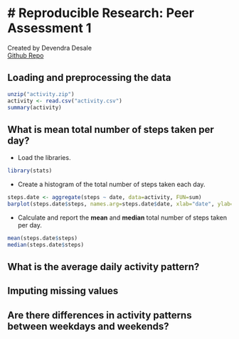 # Reproducible Research: Peer Assessment 1
===========================================
Created by Devendra Desale  
[Github Repo](https://github.com/DevendraDesale/RepData_PeerAssessment1)

## Loading and preprocessing the data
```r
unzip("activity.zip")
activity <- read.csv("activity.csv")
summary(activity)
```



## What is mean total number of steps taken per day?

* Load the libraries.
```r
library(stats)
```

* Create a histogram of the total number of steps taken each day.

```r
steps.date <- aggregate(steps ~ date, data=activity, FUN=sum)
barplot(steps.date$steps, names.arg=steps.date$date, xlab="date", ylab="steps")
```

* Calculate and report the **mean** and **median** total number of
   steps taken per day.

```r
mean(steps.date$steps)
median(steps.date$steps)
```


## What is the average daily activity pattern?



## Imputing missing values



## Are there differences in activity patterns between weekdays and weekends?
